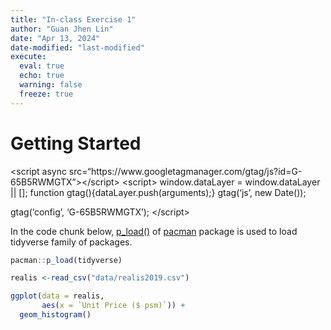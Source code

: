 ```yaml
---
title: "In-class Exercise 1"
author: "Guan Jhen Lin"
date: "Apr 13, 2024"
date-modified: "last-modified"
execute: 
  eval: true
  echo: true
  warning: false
  freeze: true
---
```


# Getting Started

<!-- Google tag (gtag.js) -->

\<script async src="https://www.googletagmanager.com/gtag/js?id=G-65B5RWMGTX"\>\</script\> \<script\> window.dataLayer = window.dataLayer \|\| \[\]; function gtag(){dataLayer.push(arguments);} gtag('js', new Date());

gtag('config', 'G-65B5RWMGTX'); \</script\>

In the code chunk below, [p_load()](https://www.rdocumentation.org/packages/pacman/versions/0.5.1) of [pacman](https://cran.r-project.org/web/packages/pacman/readme/README.html) package is used to load tidyverse family of packages.

```r
pacman::p_load(tidyverse)
```

```r
realis <-read_csv("data/realis2019.csv")
```

```r
ggplot(data = realis,
       aes(x = `Unit Price ($ psm)`)) +
  geom_histogram()
```
